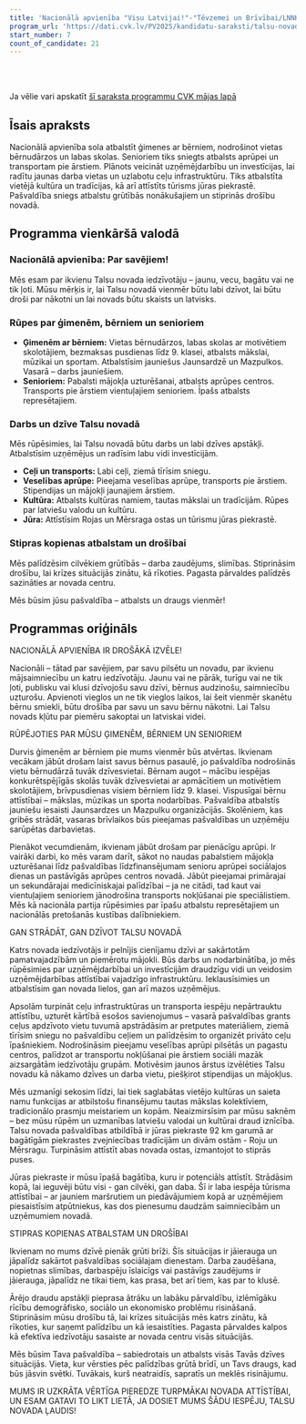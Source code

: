 ```yaml
---
title: 'Nacionālā apvienība "Visu Latvijai!"-"Tēvzemei un Brīvībai/LNNK"'
program_url: 'https://dati.cvk.lv/PV2025/kandidatu-saraksti/talsu-novads/nacionala-apvieniba-visu-latvijai-tevzemei-un-brivibailnnk'
start_number: 7
count_of_candidate: 21
---
```



<Badge text="Ģimeņu atbalsts" variant="note" size="small" /> <Badge text="Uzņēmējdarbības veicināšana" variant="note" size="small" /> <Badge text="Veselības aprūpes pieejamība" variant="note" size="small" /> <Badge text="Kultūras un tradīciju saglabāšana" variant="note" size="small" /> <Badge text="Drošības stiprināšana" variant="note" size="small" />

<br/><br/> 

<Card title='Šis ir mākslīga intelekta ģenerēts apraksts' icon='starlight'>
    Ja vēlie vari apskatīt <a href={frontmatter.program_url} target='_blank'>šī saraksta programmu CVK mājas lapā</a>
    </Card>

## Īsais apraksts

Nacionālā apvienība sola atbalstīt ģimenes ar bērniem, nodrošinot vietas bērnudārzos un labas skolas. Senioriem tiks sniegts atbalsts aprūpei un transportam pie ārstiem. Plānots veicināt uzņēmējdarbību un investīcijas, lai radītu jaunas darba vietas un uzlabotu ceļu infrastruktūru. Tiks atbalstīta vietējā kultūra un tradīcijas, kā arī attīstīts tūrisms jūras piekrastē. Pašvaldība sniegs atbalstu grūtībās nonākušajiem un stiprinās drošību novadā.

## Programma vienkāršā valodā

### Nacionālā apvienība: Par savējiem! 

Mēs esam par ikvienu Talsu novada iedzīvotāju – jaunu, vecu, bagātu vai ne tik ļoti. Mūsu mērķis ir, lai Talsu novadā vienmēr būtu labi dzīvot, lai būtu droši par nākotni un lai novads būtu skaists un latvisks.

### Rūpes par ģimenēm, bērniem un senioriem

*   **Ģimenēm ar bērniem:** Vietas bērnudārzos, labas skolas ar motivētiem skolotājiem, bezmaksas pusdienas līdz 9. klasei, atbalsts mākslai, mūzikai un sportam. Atbalstīsim jauniešus Jaunsardzē un Mazpulkos. Vasarā – darbs jauniešiem.
*   **Senioriem:** Pabalsti mājokļa uzturēšanai, atbalsts aprūpes centros. Transports pie ārstiem vientuļajiem senioriem. Īpašs atbalsts represētajiem.

### Darbs un dzīve Talsu novadā

Mēs rūpēsimies, lai Talsu novadā būtu darbs un labi dzīves apstākļi. Atbalstīsim uzņēmējus un radīsim labu vidi investīcijām. 

*   **Ceļi un transports:** Labi ceļi, ziemā tīrīsim sniegu. 
*   **Veselības aprūpe:** Pieejama veselības aprūpe, transports pie ārstiem. Stipendijas un mājokļi jaunajiem ārstiem.
*   **Kultūra:** Atbalsts kultūras namiem, tautas mākslai un tradīcijām. Rūpes par latviešu valodu un kultūru.
*   **Jūra:** Attīstīsim Rojas un Mērsraga ostas un tūrismu jūras piekrastē.

### Stipras kopienas atbalstam un drošībai

Mēs palīdzēsim cilvēkiem grūtībās – darba zaudējums, slimības. Stiprināsim drošību, lai krīzes situācijās zinātu, kā rīkoties. Pagasta pārvaldes palīdzēs sazināties ar novada centru.

Mēs būsim jūsu pašvaldība – atbalsts un draugs vienmēr!

## Programmas oriģināls

NACIONĀLĀ APVIENĪBA IR DROŠĀKĀ IZVĒLE!

Nacionāli – tātad par savējiem, par savu pilsētu un novadu, par ikvienu mājsaimniecību un katru iedzīvotāju. Jaunu vai ne pārāk, turīgu vai ne tik ļoti, publisku vai klusi dzīvojošu savu dzīvi, bērnus audzinošu, saimniecību uzturošu. Apvienoti vieglos un ne tik vieglos laikos, lai šeit vienmēr skanētu bērnu smiekli, būtu drošība par savu un savu bērnu nākotni. Lai Talsu novads kļūtu par piemēru sakoptai un latviskai videi.

RŪPĒJOTIES PAR MŪSU ĢIMENĒM, BĒRNIEM UN SENIORIEM

Durvis ģimenēm ar bērniem pie mums vienmēr būs atvērtas. Ikvienam vecākam jābūt drošam laist savus bērnus pasaulē, jo pašvaldība nodrošinās vietu bērnudārzā tuvāk dzīvesvietai. Bērnam augot – mācību iespējas konkurētspējīgās skolās tuvāk dzīvesvietai ar apmācītiem un motivētiem skolotājiem, brīvpusdienas visiem bērniem līdz 9. klasei. Vispusīgai bērnu attīstībai – mākslas, mūzikas un sporta nodarbības. Pašvaldība atbalstīs jauniešu iesaisti Jaunsardzes un Mazpulku organizācijās. Skolēniem, kas gribēs strādāt, vasaras brīvlaikos būs pieejamas pašvaldības un uzņēmēju sarūpētas darbavietas.

Pienākot vecumdienām, ikvienam jābūt drošam par pienācīgu aprūpi. Ir vairāki darbi, ko mēs varam darīt, sākot no naudas pabalstiem mājokļa uzturēšanai līdz pašvaldības līdzfinansējumam senioru aprūpei sociālajos dienas un pastāvīgās aprūpes centros novadā. Jābūt pieejamai primārajai un sekundārajai medicīniskajai palīdzībai – ja ne citādi, tad kaut vai vientuļajiem senioriem jānodrošina transports nokļūšanai pie speciālistiem. Mēs kā nacionāla partija rūpēsimies par īpašu atbalstu represētajiem un nacionālās pretošanās kustības dalībniekiem.

GAN STRĀDĀT, GAN DZĪVOT TALSU NOVADĀ

Katrs novada iedzīvotājs ir pelnījis cienījamu dzīvi ar sakārtotām pamatvajadzībām un piemērotu mājokli. Būs darbs un nodarbinātība, jo mēs rūpēsimies par uzņēmējdarbībai un investīcijām draudzīgu vidi un veidosim uzņēmējdarbības attīstībai vajadzīgo infrastruktūru. Ieklausīsimies un atbalstīsim gan novada lielos, gan arī mazos uzņēmējus.

Apsolām turpināt ceļu infrastruktūras un transporta iespēju nepārtrauktu attīstību, uzturēt kārtībā esošos savienojumus – vasarā pašvaldības grants ceļus apdzīvoto vietu tuvumā apstrādāsim ar pretputes materiāliem, ziemā tīrīsim sniegu no pašvaldību ceļiem un palīdzēsim to organizēt privāto ceļu īpašniekiem. Nodrošināsim pieejamu veselības aprūpi pilsētās un pagastu centros, palīdzot ar transportu nokļūšanai pie ārstiem sociāli mazāk aizsargātām iedzīvotāju grupām. Motivēsim jaunos ārstus izvēlēties Talsu novadu kā nākamo dzīves un darba vietu, piešķirot stipendijas un mājokļus.

Mēs uzmanīgi sekosim līdzi, lai tiek saglabātas vietējo kultūras un saieta namu funkcijas ar atbilstošu finansējumu tautas mākslas kolektīviem, tradicionālo prasmju meistariem un kopām. Neaizmirsīsim par mūsu saknēm – bez mūsu rūpēm un uzmanības latviešu valodai un kultūrai draud iznīcība. Talsu novada pašvaldības atbildībā ir jūras piekraste 92 km garumā ar bagātīgām piekrastes zvejniecības tradīcijām un divām ostām - Roju un Mērsragu. Turpināsim attīstīt abas novada ostas, izmantojot to stiprās puses.

Jūras piekraste ir mūsu īpašā bagātība, kuru ir potenciāls attīstīt. Strādāsim kopā, lai ieguvēji būtu visi - gan cilvēki, gan daba. Šī ir laba iespēja tūrisma attīstībai – ar jauniem maršrutiem un piedāvājumiem kopā ar uzņēmējiem piesaistīsim atpūtniekus, kas dos pienesumu daudzām saimniecībām un uzņēmumiem novadā.

STIPRAS KOPIENAS ATBALSTAM UN DROŠĪBAI

Ikvienam no mums dzīvē pienāk grūti brīži. Šīs situācijas ir jāierauga un jāpalīdz sakārtot pašvaldības sociālajam dienestam. Darba zaudēšana, nopietnas slimības, darbaspēju īslaicīgs vai pastāvīgs zaudējums ir jāierauga, jāpalīdz ne tikai tiem, kas prasa, bet arī tiem, kas par to klusē.

Ārējo draudu apstākļi pieprasa ātrāku un labāku pārvaldību, izlēmīgāku rīcību demogrāfisko, sociālo un ekonomisko problēmu risināšanā. Stiprināsim mūsu drošību tā, lai krīzes situācijās mēs katrs zinātu, kā rīkoties, kur saņemt palīdzību un kā iesaistīties. Pagasta pārvaldes kalpos kā efektīva iedzīvotāju sasaiste ar novada centru visās situācijās.

Mēs būsim Tava pašvaldība – sabiedrotais un atbalsts visās Tavās dzīves situācijās. Vieta, kur vērsties pēc palīdzības grūtā brīdī, un Tavs draugs, kad būs jāsvin svētki. Tuvākais, kurš neatraidīs, sapratīs un meklēs risinājumu.

MUMS IR UZKRĀTA VĒRTĪGA PIEREDZE TURPMĀKAI NOVADA ATTĪSTĪBAI, UN ESAM GATAVI TO LIKT LIETĀ, JA DOSIET MUMS ŠĀDU IESPĒJU, TALSU NOVADA ĻAUDIS!
